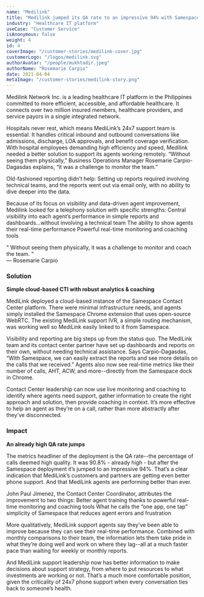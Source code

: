 ```yaml
---
name: "Medilink"
title: "Medilink jumped its QA rate to an impressive 94% with Samespace"
industry: "Healthcare IT platform"
useCase: "Customer Service"
isAnonymous: false
weight: 4
id: 4
coverImage: "/customer-stories/medilink-cover.jpg"
customerLogo: "/logos/medilink.svg"
authorAvatar: "/people/mukhtadir.jpeg"
authorName: "Rosemarie Carpio"
date: 2021-04-04
metaImage: "/customer-stories/medilink-story.png"
---
```


Medilink Network Inc. is a leading healthcare IT platform in the Philippines committed to more efficient, accessible, and affordable healthcare. It connects over two million insured members, healthcare providers, and service payors in a single integrated network.

Hospitals never rest, which means MediLink’s 24x7 support team is essential. It handles critical inbound and outbound conversations like admissions, discharge, LOA approvals, and benefit coverage verification. With hospital employees demanding high efficiency and speed, Medilink needed a better solution to support its agents working remotely. “Without seeing them physically,” Business Operations Manager Rosemarie Carpio-Dagasdas explains, “it was a challenge to monitor the team.”

Old-fashioned reporting didn’t help: Setting up reports required involving technical teams, and the reports went out via email only, with no ability to dive deeper into the data.

Because of its focus on visibility and data-driven agent improvement, Medilink looked for a telephony solution with specific strengths:
Central visibility into each agent’s performance in simple reports and dashboards...without involving a technical team
The ability to show agents their real-time performance
Powerful real-time monitoring and coaching tools

<div className="px-12 py-16 bg-gray-50 text-center rounded-lg">
  <div className="text-2xl font-semibold italic leading-snug mb-4">
    <span className="opacity-60 text-gray-400">"</span> Without seeing them
    physically, it was a challenge to monitor and coach the team.
    <span className="opacity-60 text-gray-400">"</span>
  </div>
  <div className="text-lg opacity-60">— Rosemarie Carpio</div>
</div>

### Solution

**Simple cloud-based CTI with robust analytics & coaching**

MediLink deployed a cloud-based instance of the Samespace Contact Center platform. There were minimal infrastructure needs, and agents simply installed the Samespace Chrome extension that uses open-source WebRTC. The existing MediLink support IVR, a simple routing mechanism, was working well so MediLink easily linked to it from Samespace.

Visibility and reporting are big steps up from the status quo. The MediLink team and its contact center partner have set up dashboards and reports on their own, without needing technical assistance. Says Carpio-Dagasdas, “With Samespace, we can easily extract the reports and see more details on the calls that we received.” Agents also now see real-time metrics like their number of calls, AHT, ACW, and more--directly from the Samespace dock in Chrome.

Contact Center leadership can now use live monitoring and coaching to identify where agents need support, gather information to create the right approach and solution, then provide coaching in context. It’s more effective to help an agent as they’re on a call, rather than more abstractly after they’ve disconnected.

### Impact

**An already high QA rate jumps**

The metrics headliner of the deployment is the QA rate--the percentage of calls deemed high quality. It was 90.8% - already high - but after the Samespace deployment it’s jumped to an impressive 94%. That’s a clear indication that MediLink’s customers and partners are getting even better phone support. And that MediLink agents are performing better than ever.

John Paul Jimenez, the Contact Center Coordinator, attributes the improvement to two things:
Better agent training thanks to powerful real-time monitoring and coaching tools
What he calls the “one app, one tap” simplicity of Samespace that reduces agent errors and frustration

More qualitatively, MediLink support agents say they’ve been able to improve because they can see their real-time performance. Combined with monthly comparisons to their team, the information lets them take pride in what they’re doing well and work on where they lag--all at a much faster pace than waiting for weekly or monthly reports.

And MediLink support leadership now has better information to make decisions about support strategy, from where to put resources to what investments are working or not. That’s a much more comfortable position, given the criticality of 24x7 phone support when every conversation ties back to someone’s health.
